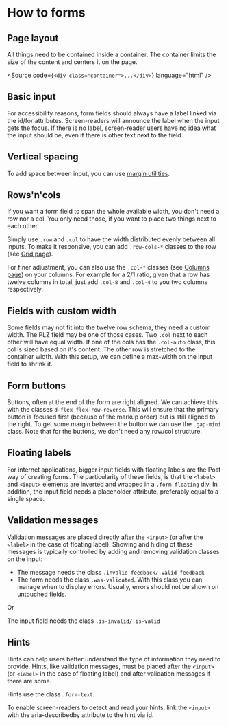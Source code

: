 
<Meta of={FormPatternsStories} />

# How to forms

## Page layout

All things need to be contained inside a container. The container limits the size of the content and centers it on the page.

<Source
  code={`<div class="container">...</div>`}
  language="html"
/>

## Basic input

For accessibility reasons, form fields should always have a label linked via the id/for
attributes. Screen-readers will announce the label when the input gets the focus. If there is no
label, screen-reader users have no idea what the input should be, even if there is other text
next to the field.

<Canvas of={FormPatternsStories.BasicInput} sourceState="shown" />

## Vertical spacing
To add space between input, you can use [margin utilities](/?path=/docs/utilities-spacing--docs).

<Canvas of={FormPatternsStories.VerticalSpacing} sourceState="shown" />

## Rows'n'cols

If you want a form field to span the whole available width, you don't need a row nor a col. You
only need those, if you want to place two things next to each other.

Simply use `.row` and `.col` to have the width distributed evenly between all inputs.
To make it responsive, you can add `.row-cols-*` classes to the row (see [Grid page](/?path=/docs/layout-grid--docs#row-columns)).

<Canvas of={FormPatternsStories.RowSimple} sourceState="shown" />

For finer adjustment, you can also use the `.col-*` classes (see [Columns page](/?path=/docs/layout-columns--docs)) on your columns. For example for a 2/1 ratio, given that a row has twelve columns in total,
just add `.col-8` and `.col-4` to you two columns respectively.

<Canvas of={FormPatternsStories.ColSimple} sourceState="shown" />

## Fields with custom width

Some fields may not fit into the twelve row schema, they need a custom width. The PLZ field may
be one of those cases. Two `.col` next to each other will have equal width. If one of the cols has the
`.col-auto` class, this col is sized based on it's content. The other row is stretched to the container
width. With this setup, we can define a max-width on the input field to shrink it.

<Canvas of={FormPatternsStories.CustomWidth} sourceState="shown" />

## Form buttons

Buttons, often at the end of the form are right aligned. We can achieve this with the classes `d-flex flex-row-reverse`. This will ensure that the primary button is focused first (because of the markup order) but is
still aligned to the right. To get some margin between the button we can use the `.gap-mini` class. Note that for the buttons, we don't need any row/col structure.

<Canvas of={FormPatternsStories.Buttons} sourceState="shown" />

## Floating labels

For internet applications, bigger input fields with floating labels are the Post way of creating
forms. The particularity of these fields, is that the `<label>` and `<input>`
elements are inverted and wrapped in a `.form-floating` div.
In addition, the input field needs a placeholder attribute, preferably equal to a single space.

<Canvas of={FormPatternsStories.FloatingLabels} sourceState="shown" />

## Validation messages

Validation messages are placed directly after the `<input>`
(or after the `<label>` in the case of floating label). Showing and hiding of these messages is typically controlled by
adding and removing validation classes on the input:

* The message needs the class `.invalid-feedback/.valid-feedback`
* The form needs the class `.was-validated`. With this class you can manage when to display errors. Usually, errors should not be
shown on untouched fields.

 Or

 The input field needs the class `.is-invalid/.is-valid`

<Canvas of={FormPatternsStories.Validation} sourceState="shown" />

## Hints

Hints can help users better understand the type of information they need to provide. Hints, like
validation messages, must be placed after the `<input>` (or `<label>`
in the case of floating label) and after validation messages if there are some.

Hints use the class `.form-text`.

To enable screen-readers to detect and read your hints, link the `<input>`
with the aria-describedby attribute to the hint via id.

<Canvas of={FormPatternsStories.Hints} sourceState="shown" />
